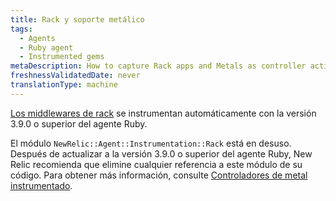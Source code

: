 ```yaml
---
title: Rack y soporte metálico
tags:
  - Agents
  - Ruby agent
  - Instrumented gems
metaDescription: How to capture Rack apps and Metals as controller actions in New Relic's Ruby agent.
freshnessValidatedDate: never
translationType: machine
---
```


[Los middlewares de rack](/docs/agents/ruby-agent/frameworks/rack-middlewares) se instrumentan automáticamente con la versión 3.9.0 o superior del agente Ruby.

El módulo `NewRelic::Agent::Instrumentation::Rack` está en desuso. Después de actualizar a la versión 3.9.0 o superior del agente Ruby, New Relic recomienda que elimine cualquier referencia a este módulo de su código. Para obtener más información, consulte [Controladores de metal instrumentado](/docs/agents/ruby-agent/frameworks/instrumenting-metal-controllers).